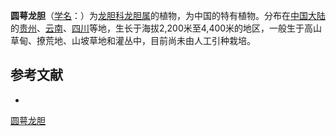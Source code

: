 {{Speciesbox
| name = 圆萼龙胆
| status = 
| status_system = 
| image =
| genus = Gentiana
| species = suborbisepala
| authority = Marq.
}}

'''圆萼龙胆'''（[[学名|学名]]：{{lang|la|''Gentiana suborbisepala''}}）为[[龙胆科|龙胆科]][[龙胆属|龙胆属]]的植物，为中国的特有植物。分布在[[中国大陆|中国大陆]]的[[贵州|贵州]]、[[云南|云南]]、[[四川|四川]]等地，生长于海拔2,200米至4,400米的地区，一般生于高山草甸、撩荒地、山坡草地和灌丛中，目前尚未由人工引种栽培。

== 参考文献 ==
<div class="references-small">
* {{cite web| url =http://www.bioinfo.cn/db05/KmzwSpecies.php?action=view&id=8473| title =圆萼龙胆| work =《中国高等植物数据库全库》| publisher =中国科学院微生物研究所| author =昆明植物研究所| accessdate =2009-02-24| deadurl =yes| archiveurl =https://web.archive.org/web/20160305014906/http://www.bioinfo.cn/db05/KmzwSpecies.php?action=view&id=8473| archivedate =2016-03-05}}
</div>
{{Taxonbar|from=Q10926637}}

[[Category:龙胆属|圆萼龙胆]]


{{植物小作品}}